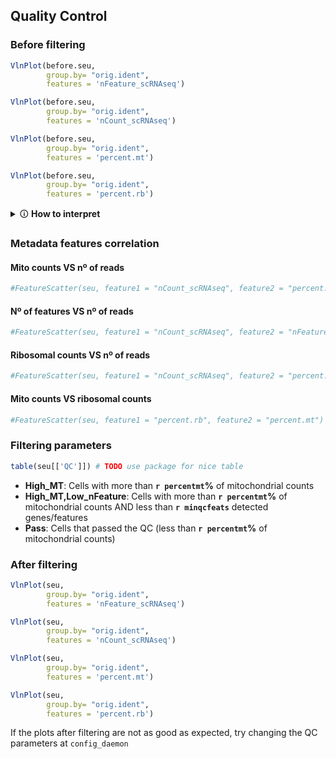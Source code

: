 ## Quality Control

<!-- Sergio Alías, 20230616 -->
<!-- Last modified 20230630 -->

### Before filtering

<div class="superbigimage">
```r

VlnPlot(before.seu,
        group.by= "orig.ident",
        features = 'nFeature_scRNAseq')
```
</div>
<div class="superbigimage">
```r
VlnPlot(before.seu,
        group.by= "orig.ident",
        features = 'nCount_scRNAseq')
```
</div>
<div class="superbigimage">
```r
VlnPlot(before.seu,
        group.by= "orig.ident",
        features = 'percent.mt')
```
</div>
<div class="superbigimage">
```r
VlnPlot(before.seu,
        group.by= "orig.ident",
        features = 'percent.rb')
```
</div>

<details>
<summary>🛈 **How to interpret**</summary>
<br>

- **nFeature_scRNAseq**: number of expressed (detected) genes/features per cell
- **nCount_scRNAseq**: number of reads per cell
- **percent.mt**: percentage of mitochondrial counts per cell
- **percent.rb**: percentage of ribosomal counts per cell

Some notes on when we should filter cells:

- **Features**: Features are genes, we count the number of unique genes detected in each cell. Low-quality cells or empty droplets will often have very few genes.<sup>1</sup>
- **Counts**: Counts are the total number of molecules detected within a cell. This should correlate strongly with the number of features. Cell doublets or multiplets may exhibit an aberrantly high gene count.<sup>1</sup>
- **Mitochondrial counts**: The percentage of reads that map to the mitochondrial genome. Low-quality / dying cells often exhibit extensive mitochondrial contamination.<sup>1</sup>


*References:*

1. Ilicic, Tomislav, Jong Kyoung Kim, Aleksandra A Kolodziejczyk, Frederik Otzen Bagger, Davis James McCarthy, John C Marioni, and Sarah A Teichmann. 2016. “Classification of Low Quality Cells from Single-Cell Rna-Seq Data.” *Genome Biology* 17 (1): 1–15.

</details>

### Metadata features correlation


#### Mito counts VS nº of reads

```r

#FeatureScatter(seu, feature1 = "nCount_scRNAseq", feature2 = "percent.mt")
```

#### Nº of features VS nº of reads

```r

#FeatureScatter(seu, feature1 = "nCount_scRNAseq", feature2 = "nFeature_scRNAseq")
```

#### Ribosomal counts VS nº of reads

```r

#FeatureScatter(seu, feature1 = "nCount_scRNAseq", feature2 = "percent.rb")
```

#### Mito counts VS ribosomal counts

```r

#FeatureScatter(seu, feature1 = "percent.rb", feature2 = "percent.mt")
```


### Filtering parameters

```r

table(seu[['QC']]) # TODO use package for nice table

```

- **High_MT**: Cells with more than **`r percentmt`%** of mitochondrial counts
- **High_MT,Low_nFeature**: Cells with more than **`r percentmt`%** of mitochondrial counts AND less than **`r minqcfeats`** detected genes/features
- **Pass**: Cells that passed the QC (less than **`r percentmt`%** of mitochondrial counts)

### After filtering

<div class="superbigimage">
```r

VlnPlot(seu,
        group.by= "orig.ident",
        features = 'nFeature_scRNAseq')
```
</div>
<div class="superbigimage">
```r
VlnPlot(seu,
        group.by= "orig.ident",
        features = 'nCount_scRNAseq')
```
</div>
<div class="superbigimage">
```r
VlnPlot(seu,
        group.by= "orig.ident",
        features = 'percent.mt')
```
</div>
<div class="superbigimage">
```r
VlnPlot(seu,
        group.by= "orig.ident",
        features = 'percent.rb')
```
</div>

If the plots after filtering are not as good as expected, try changing the QC parameters at `config_daemon`